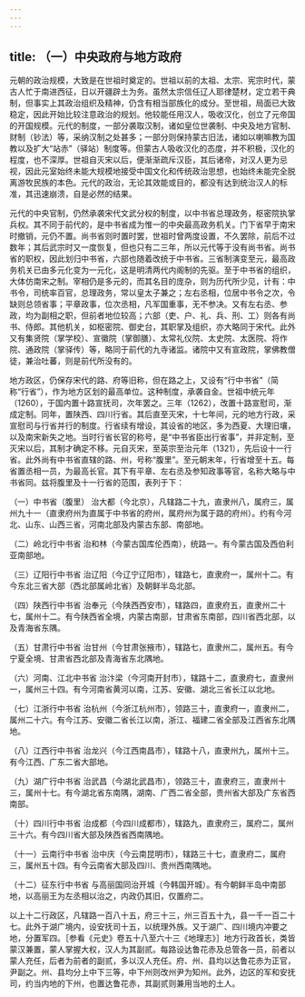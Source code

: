```yaml
---
---
---
```

title: （一）中央政府与地方政府
---



元朝的政治规模，大致是在世祖时奠定的。世祖以前的太祖、太宗、宪宗时代，蒙古人忙于南进西征，日以开疆辟土为务。虽然太宗信任辽人耶律楚材，定立若干典制，但事实上其政治组织及精神，仍含有相当部族化的成分。至世祖，局面已大致稳定，因此开始比较注意政治的规划。他较能任用汉人，吸收汉化，创立了元帝国的开国规模。元代的制度，一部分袭取汉制，诸如皇位世袭制、中央及地方官制、财制（钞法）等，采纳汉制之处甚多；一部分则保持蒙古旧法，诸如以喇嘛教为国教以及扩大“站赤”（驿站）制度等。但蒙古人吸收汉化的态度，并不积极，汉化的程度，也不深厚。世祖自灭宋以后，便渐渐疏斥汉臣，其后诸帝，对汉人更为忌视，因此元室始终未能大规模地接受中国文化和传统政治思想，也始终未能完全脱离游牧民族的本色。元代的政治，无论其效能或目的，都没有达到统治汉人的标准，其迅速崩溃，自是必然的结果。

元代的中央官制，仍然承袭宋代文武分权的制度，以中书省总理政务，枢密院执掌兵权。其不同于前代的，是中书省成为惟一的中央最高政务机关。门下省早于南宋时撤销，元仍不置。尚书省则时置时罢，世祖时曾两度设置，不久罢除，前后不过数年；其后武宗时又一度恢复，但也只有二三年，所以元代等于没有尚书省。尚书省的职权，因此划归中书省，六部也随着改统于中书省。三省制演变至元，最高政务机关已由多元化变为一元化，这是明清两代内阁制的先驱。至于中书省的组织，大体仿南宋之制。宰相仍是多元的，而其名目的庞杂，则为历代所少见，计有：中书令，司统率百官，总理政务，常以皇太子兼之；左右丞相，位居中书令之次，令缺则总领省事；平章政事，位次丞相，凡军国重事，无不参决。又有左右丞、参政，均为副相之职，但前者地位较高；六部（吏、户、礼、兵、刑、工）则各有尚书、侍郎。其他机关，如枢密院、御史台，其职掌及组织，亦大略同于宋代。此外又有集贤院（掌学校）、宣徽院（掌御膳）、太常礼仪院、太史院、太医院、将作院、通政院（掌驿传）等，略同于前代的九寺诸监。诸院中又有宣政院，掌佛教僧徒，兼治吐蕃，则是前代所没有的。

地方政区，仍保存宋代的路、府等旧称，但在路之上，又设有“行中书省”（简称“行省”），作为地方区划的最高单位。这种制度，承袭自金。世祖中统元年（1260），于国内置十路宣抚司，次年罢之。三年（1262），改置十路宣慰司，渐成定制。同年，置陕西、四川行省。其后直至灭宋，十七年间，元的地方行政，采宣慰司与行省并行的制度。行省续有增设，其设省的地区，多为西夏、大理旧壤，以及南宋新失之地。当时行省长官的称号，是“中书省臣出行省事”，并非定制，至灭宋以后，其制才确定不移。元自灭宋，至英宗至治元年（1321），先后设十一行省。此外尚有中书省直辖的路、州，号称“腹里”。至元朝末年，行省增至十五。每省置丞相一员，为最高长官。其下有平章、左右丞及参知政事等官，名称大略与中书省同。兹将腹里及十一行省的范围，表列于下：

（一）中书省（腹里） 治大都（今北京），凡辖路二十九，直隶州八，属府三，属州九十一（直隶府州为直属于中书省的府州，属府州为属于路的府州）。约有今河北、山东、山西三省，河南北部及内蒙古东部、南部地。

（二）岭北行中书省 治和林（今蒙古国库伦西南），统路一。有今蒙古国及西伯利亚南部地。

（三）辽阳行中书省 治辽阳（今辽宁辽阳市），辖路七，直隶府一，属州十二。有今东北三省大部（西北部属岭北省）及朝鲜半岛北部。

（四）陕西行中书省 治奉元（今陕西西安市），辖路四，直隶府五，直隶州二十七，属州十二。有今陕西省全境，内蒙古南部，甘肃省东南部，四川省西北部，以及青海省东隅。

（五）甘肃行中书省 治甘州（今甘肃张掖市），辖路七，直隶州二，属州五。有今宁夏全境、甘肃省西北部及青海省东北隅地。

（六）河南、江北中书省 治汴梁（今河南开封市），辖路十二，直隶府七，直隶州一，属州三十四。有今河南省黄河以南，江苏、安徽、湖北三省长江以北地。

（七）江浙行中书省 治杭州（今浙江杭州市），领路三十，直隶府一，直隶州二，属州二十六。有今江苏、安徽二省长江以南，浙江、福建二省全部及江西省东北隅地。

（八）江西行中书省 治龙兴（今江西南昌市），辖路十八，直隶州九，属州十三。有今江西、广东二省大部地。

（九）湖广行中书省 治武昌（今湖北武昌市），领路三十，直隶府三，直隶州十三，属州十七。有今湖北省东南隅，湖南、广西二省全部，贵州省大部及广东省西南部。

（十）四川行中书省 治成都（今四川成都市），辖路九，直隶府三，属府二，属州三十六。有今四川省大部及陕西省西南隅地。

（十一）云南行中书省 治中庆（今云南昆明市），辖路三十七，直隶府二，属府三，属州五十四。有今云南省大部及四川、贵州西南隅地。

（十二）征东行中书省 与高丽国同治开城（今韩国开城）。有今朝鲜半岛中南部地，以高丽王为左丞相以治之，内政仍其旧，仅置府二。

以上十二行政区，凡辖路一百八十五，府三十三，州三百五十九，县一千一百二十七。此外于湖广境内，设安抚司十五，以统理外族。又于湖广、四川境内冲要之地，分置军四。［参看《元史》卷五十八至六十三《地理志》］地方行政首长，类皆蒙汉兼置，蒙人掌握大权，汉人为其副贰。每路设达鲁花赤及总管各一员，前者以蒙人充任，后者为前者的副贰，多以汉人充任。府、州、县均以达鲁花赤为正官，尹副之。州、县均分上中下三等，中下州则改州尹为知州。此外，边区的军和安抚司，约当内地的下州，也置达鲁花赤，其副贰则兼用当地的土人。